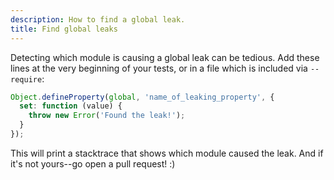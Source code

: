 ```yaml
---
description: How to find a global leak.
title: Find global leaks
---
```


Detecting which module is causing a global leak can be tedious. Add these lines at the very beginning of your tests, or in a file which is included via `--require`:

```javascript
Object.defineProperty(global, 'name_of_leaking_property', {
  set: function (value) {
    throw new Error('Found the leak!');
  }
});
```

This will print a stacktrace that shows which module caused the leak. And if it's not yours--go open a pull request! :)
